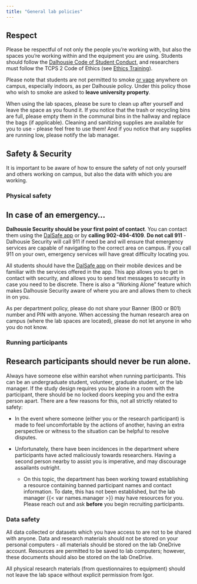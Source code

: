 ```yaml
---
title: "General lab policies"
---
```


## Respect {#sec-respect}

Please be respectful of not only the people you're working with, but also the spaces you're working within and the equipment you are using. Students should follow the [Dalhousie Code of Student Conduct](https://www.dal.ca/campus_life/safety-respect/student-rights-and-responsibilities/student-life-policies/code-of-student-conduct.html), and researchers must follow the TCPS 2 Code of Ethics (see [Ethics Training](starting.qmd)).

Please note that students are not permitted to smoke [or vape]{.underline} anywhere on campus, especially indoors, as per Dalhousie policy. Under this policy those who wish to smoke are asked to **leave university property**.

When using the lab spaces, please be sure to clean up after yourself and leave the space as you found it. If you notice that the trash or recycling bins are full, please empty them in the communal bins in the hallway and replace the bags (if applicable). Cleaning and sanitizing supplies are available for you to use - please feel free to use them! And if you notice that any supplies are running low, please notify the lab manager.

## Safety & Security {#sec-security}

It is important to be aware of how to ensure the safety of not only yourself and others working on campus, but also the data with which you are working.

### Physical safety

::: {.callout-important appearance="simple"}
## In case of an emergency...

**Dalhousie Security should be your first point of contact**. You can contact them using the [DalSafe app](https://www.dal.ca/dept/facilities/services/security-services/dalsafe1.html) or by **calling 902-494-4109**. **Do not call 911** - Dalhousie Security will call 911 if need be and will ensure that emergency services are capable of navigating to the correct area on campus. If you call 911 on your own, emergency services will have great difficulty locating you.
:::

All students should have the [DalSafe app](https://www.dal.ca/dept/facilities/services/security-services/dalsafe1.html) on their mobile devices and be familiar with the services offered in the app. This app allows you to get in contact with security, and allows you to send text messages to security in case you need to be discrete. There is also a "Working Alone" feature which makes Dalhousie Security aware of where you are and allows them to check in on you.

As per department policy, please do not share your Banner (B00 or B01) number and PIN with anyone. When accessing the human research area on campus (where the lab spaces are located), please do not let anyone in who you do not know.

### Running participants

::: {.callout-important appearance="simple"}
## Research participants should never be run alone.
:::

Always have someone else within earshot when running participants. This can be an undergraduate student, volunteer, graduate student, or the lab manager. If the study design requires you be alone in a room with the participant, there should be no locked doors keeping you and the extra person apart. There are a few reasons for this, not all strictly related to safety:

-   In the event where someone (either you or the research participant) is made to feel uncomfortable by the actions of another, having an extra perspective or witness to the situation can be helpful to resolve disputes.

-   Unfortunately, there have been incidences in the department where participants have acted maliciously towards researchers. Having a second person nearby to assist you is imperative, and may discourage assailants outright.

    -   On this topic, the department has been working toward establishing a resource containing banned participant names and contact information. To date, this has not been established, but the lab manager {{< var names.manager >}} may have resources for you. Please reach out and ask **before** you begin recruiting participants.

### Data safety

All data collected or datasets which you have access to are not to be shared with anyone. Data and research materials should not be stored on your personal computers - all materials should be stored on the lab OneDrive account. Resources are permitted to be saved to lab computers; however, these documents should also be stored on the lab OneDrive.

All physical research materials (from questionnaires to equipment) should not leave the lab space without explicit permission from Igor.
